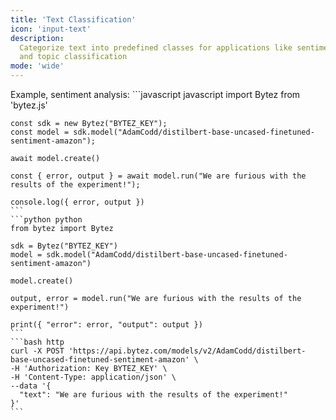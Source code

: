 ```yaml
---
title: 'Text Classification'
icon: 'input-text'
description:
  Categorize text into predefined classes for applications like sentiment analysis, spam detection,
  and topic classification
mode: 'wide'
---
```


<Accordion defaultOpen title="Basic usage">
  Example, sentiment analysis:

  <CodeGroup>
    ```javascript javascript
    import Bytez from 'bytez.js'

    const sdk = new Bytez("BYTEZ_KEY");
    const model = sdk.model("AdamCodd/distilbert-base-uncased-finetuned-sentiment-amazon");

    await model.create()

    const { error, output } = await model.run("We are furious with the results of the experiment!");

    console.log({ error, output })
    ```
    ```python python
    from bytez import Bytez

    sdk = Bytez("BYTEZ_KEY")
    model = sdk.model("AdamCodd/distilbert-base-uncased-finetuned-sentiment-amazon")

    model.create()

    output, error = model.run("We are furious with the results of the experiment!")

    print({ "error": error, "output": output })
    ```
    ```bash http
    curl -X POST 'https://api.bytez.com/models/v2/AdamCodd/distilbert-base-uncased-finetuned-sentiment-amazon' \
    -H 'Authorization: Key BYTEZ_KEY' \
    -H 'Content-Type: application/json' \
    --data '{
      "text": "We are furious with the results of the experiment!"
    }'
    ```

  </CodeGroup>
</Accordion>

